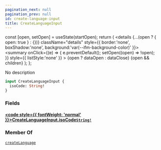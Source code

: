 ```yaml
---
pagination_next: null
pagination_prev: null
id: create-language-input
title: CreateLanguageInput
---
```









  const [open, setOpen] = useState(startOpen);
  return (
    <details {...(open ? { open: true } : {})} className="details" style={{ border:'none', boxShadow:'none', background:'var(--ifm-background-color)' }}>
      <summary
        onClick={(e) => {
          e.preventDefault();
          setOpen((open) => !open);
        }}
        style={{ listStyle:'none' }}
      >
      {open ? dataOpen : dataClose}
      </summary>
      {open && children}
    </details>
  );
};








No description


```graphql
input CreateLanguageInput {
  isoCode: String!
}
```




### Fields

#### [<code style={{ fontWeight: 'normal' }}>CreateLanguageInput.<b>isoCode</b></code>](#)<Bullet />[`String!`](/schema/types/scalars/string.mdx) <Badge class="badge badge--secondary" text="non-null"/> <Badge class="badge badge--secondary" text="scalar"/> 







### Member Of

[`createLanguage`](/schema/operations/mutations/create-language.mdx)  <Badge class="badge badge--secondary" text="mutation"/>

